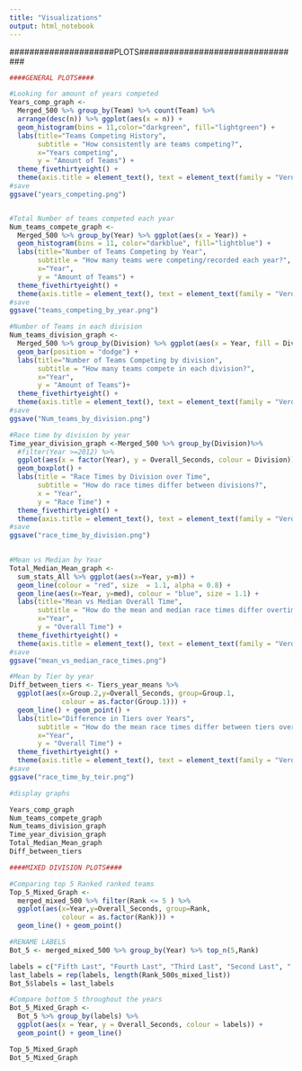 ```yaml
---
title: "Visualizations"
output: html_notebook
---
```


#####################PLOTS#################################

```r

####GENERAL PLOTS####

#Looking for amount of years competed 
Years_comp_graph <- 
  Merged_500 %>% group_by(Team) %>% count(Team) %>%
  arrange(desc(n)) %>% ggplot(aes(x = n)) + 
  geom_histogram(bins = 11,color="darkgreen", fill="lightgreen") +
  labs(title="Teams Competing History",
       subtitle = "How consistently are teams competing?",
       x="Years competing", 
       y = "Amount of Teams") +
  theme_fivethirtyeight() + 
  theme(axis.title = element_text(), text = element_text(family = "Verdana")) 
#save
ggsave("years_competing.png")


#Total Number of teams competed each year
Num_teams_compete_graph <- 
  Merged_500 %>% group_by(Year) %>% ggplot(aes(x = Year)) +
  geom_histogram(bins = 11, color="darkblue", fill="lightblue") +
  labs(title="Number of Teams Competing by Year",
       subtitle = "How many teams were competing/recorded each year?",
       x="Year", 
       y = "Amount of Teams") +
  theme_fivethirtyeight() + 
  theme(axis.title = element_text(), text = element_text(family = "Verdana"))
#save
ggsave("teams_competing_by_year.png")

#Number of Teams in each division
Num_teams_division_graph <- 
  Merged_500 %>% group_by(Division) %>% ggplot(aes(x = Year, fill = Division)) +
  geom_bar(position = "dodge") +
  labs(title="Number of Teams Competing by division",
       subtitle = "How many teams compete in each division?",
       x="Year",
       y = "Amount of Teams")+
  theme_fivethirtyeight() + 
  theme(axis.title = element_text(), text = element_text(family = "Verdana"))
#save
ggsave("Num_teams_by_division.png")

#Race time by division by year
Time_year_division_graph <-Merged_500 %>% group_by(Division)%>% 
  #filter(Year >=2012) %>% 
  ggplot(aes(x = factor(Year), y = Overall_Seconds, colour = Division)) +
  geom_boxplot() + 
  labs(title = "Race Times by Division over Time",
       subtitle = "How do race times differ between divisions?",
       x = "Year",
       y = "Race Time") +
  theme_fivethirtyeight() + 
  theme(axis.title = element_text(), text = element_text(family = "Verdana"))
#save
ggsave("race_time_by_division.png")
  

#Mean vs Median by Year
Total_Median_Mean_graph <- 
  sum_stats_All %>% ggplot(aes(x=Year, y=m)) + 
  geom_line(colour = "red", size  = 1.1, alpha = 0.8) +
  geom_line(aes(x=Year, y=med), colour = "blue", size = 1.1) + 
  labs(title="Mean vs Median Overall Time",
       subtitle = "How do the mean and median race times differ overtime?",
       x="Year", 
       y = "Overall Time") +
  theme_fivethirtyeight() + 
  theme(axis.title = element_text(), text = element_text(family = "Verdana"))
#save
ggsave("mean_vs_median_race_times.png")

#Mean by Tier by year
Diff_between_tiers <- Tiers_year_means %>% 
  ggplot(aes(x=Group.2,y=Overall_Seconds, group=Group.1, 
             colour = as.factor(Group.1))) + 
  geom_line() + geom_point() + 
  labs(title="Difference in Tiers over Years",
       subtitle = "How do the mean race times differ between tiers over time?",
       x="Year", 
       y = "Overall Time") + 
  theme_fivethirtyeight() + 
  theme(axis.title = element_text(), text = element_text(family = "Verdana"))
#save
ggsave("race_time_by_teir.png")

#display graphs

Years_comp_graph
Num_teams_compete_graph
Num_teams_division_graph
Time_year_division_graph
Total_Median_Mean_graph
Diff_between_tiers

```


```r

####MIXED DIVISION PLOTS####

#Comparing top 5 Ranked ranked teams 
Top_5_Mixed_Graph <- 
  merged_mixed_500 %>% filter(Rank <= 5 ) %>% 
  ggplot(aes(x=Year,y=Overall_Seconds, group=Rank, 
             colour = as.factor(Rank))) + 
  geom_line() + geom_point() 

#RENAME LABELS
Bot_5 <- merged_mixed_500 %>% group_by(Year) %>% top_n(5,Rank) 

labels = c("Fifth Last", "Fourth Last", "Third Last", "Second Last", " Last")
last_labels = rep(labels, length(Rank_500s_mixed_list))
Bot_5$labels = last_labels

#Compare bottom 5 throughout the years
Bot_5_Mixed_Graph <- 
  Bot_5 %>% group_by(labels) %>%  
  ggplot(aes(x = Year, y = Overall_Seconds, colour = labels)) +
  geom_point() + geom_line()

Top_5_Mixed_Graph
Bot_5_Mixed_Graph
```
